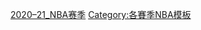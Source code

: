 {{template category
|topic=[[2020–21_NBA賽季|2020–21 NBA賽季]]
}}
{{Navseasoncats}}

[[Category:2020–21_NBA赛季|]]
[[Category:各賽季NBA模板|Category:各賽季NBA模板]]